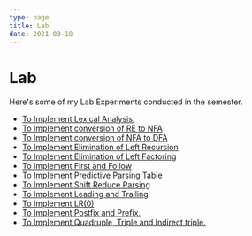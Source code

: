 ```yaml
---
type: page
title: Lab
date: 2021-03-18
---
```


# Lab

Here's some of my Lab Experiments conducted in the semester.

- [To Implement Lexical Analysis.](https://drive.google.com/file/d/1ntz_HlF43hIzW6Hixh1klo6aTFEG0H_m/view?usp=sharing)
- [To Implement conversion of RE to NFA](https://drive.google.com/file/d/1ntz_HlF43hIzW6Hixh1klo6aTFEG0H_m/view?usp=sharing)
- [To Implement conversion of NFA to DFA](https://drive.google.com/file/d/1ntz_HlF43hIzW6Hixh1klo6aTFEG0H_m/view?usp=sharing)
- [To Implement Elimination of Left Recursion](https://drive.google.com/file/d/1ntz_HlF43hIzW6Hixh1klo6aTFEG0H_m/view?usp=sharing)
- [To Implement Elimination of Left Factoring](https://drive.google.com/file/d/1ntz_HlF43hIzW6Hixh1klo6aTFEG0H_m/view?usp=sharing)
- [To Implement First and Follow](https://drive.google.com/file/d/1ntz_HlF43hIzW6Hixh1klo6aTFEG0H_m/view?usp=sharing)
- [To Implement Predictive Parsing Table](https://drive.google.com/file/d/1ntz_HlF43hIzW6Hixh1klo6aTFEG0H_m/view?usp=sharing)
- [To Implement Shift Reduce Parsing](https://drive.google.com/file/d/1ntz_HlF43hIzW6Hixh1klo6aTFEG0H_m/view?usp=sharing)
- [To Implement Leading and Trailing](https://drive.google.com/file/d/1ntz_HlF43hIzW6Hixh1klo6aTFEG0H_m/view?usp=sharing)
- [To Implement LR(0)](https://drive.google.com/file/d/1ntz_HlF43hIzW6Hixh1klo6aTFEG0H_m/view?usp=sharing)
- [To Implement Postfix and Prefix.](https://drive.google.com/file/d/1ntz_HlF43hIzW6Hixh1klo6aTFEG0H_m/view?usp=sharing)
- [To Implement Quadruple, Triple and Indirect triple.](https://drive.google.com/file/d/1ntz_HlF43hIzW6Hixh1klo6aTFEG0H_m/view?usp=sharing)
